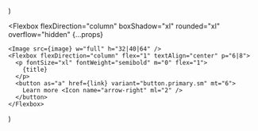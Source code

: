   <section py="8|12|16|24" {...props}>
    <div variant="container">
      <Grid col="1|3" gap="6|8">
        <Card
          image="placeholder.jpg"
          title="Schedule meetings without the back-and-forth"
          link="#"
        />
        <Card
          image="placeholder.jpg"
          title="High Performance not an afterthought"
          link="#"
        />
        <Card
          image="placeholder.jpg"
          title="Integrates with your current tech stack"
          link="#"
        />
      </Grid>
    </div>
  </section>
)

  <Flexbox
    flexDirection="column"
    boxShadow="xl"
    rounded="xl"
    overflow="hidden"
    {...props}
  >
    <Image src={image} w="full" h="32|40|64" />
    <Flexbox flexDirection="column" flex="1" textAlign="center" p="6|8">
      <p fontSize="xl" fontWeight="semibold" m="0" flex="1">
        {title}
      </p>
      <button as="a" href={link} variant="button.primary.sm" mt="6">
        Learn more <Icon name="arrow-right" ml="2" />
      </button>
    </Flexbox>
  </Flexbox>
)
